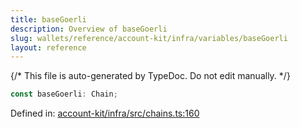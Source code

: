 ```yaml
---
title: baseGoerli
description: Overview of baseGoerli
slug: wallets/reference/account-kit/infra/variables/baseGoerli
layout: reference
---
```


{/* This file is auto-generated by TypeDoc. Do not edit manually. */}

```ts
const baseGoerli: Chain;
```

Defined in: [account-kit/infra/src/chains.ts:160](https://github.com/alchemyplatform/aa-sdk/blob/0cc60e9f694c242d91befdaa2f26cdec3ee389c5/account-kit/infra/src/chains.ts#L160)
